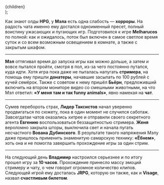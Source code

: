 
  <Article
    color="yellow"
    title="Маленький шаг для чата - большой для Мэла"
    subtitle="Достижение"
    image="/images/09/malenkiy-shag.jpg"
    imageHeight={531}
    {...rest}
  >
    {children}
  </Article>
);

Как знают олды **HPG**, у **Мэла** есть одна слабость — **хорроры**. На радость чата именно ему достался одноименный пресет, полный воистину ужасающих и пугающих игр. Подготовился к игре **Melharucos** по полной: как и ожидалось, поток был включен в самое светлое время суток и со всем возможным освещением в комнате, а также с закрытым шкафом.

---

**Мэл** оттягивал время до запуска игры как можно дольше, а затем и вовсе пытался пройти, смотря в пол, из-за чего постоянно путался, куда идти. Хотя игра пока даже не пыталась напугать **стримера**, на помощь ему пришли **донатеры**, начавшие засылать по 100 рублей с кучей семёрок. Также с советом к нему пришёл **Бьёрн**, предложивший включить на втором мониторе видео со смешными животными, на что Мэл ответил: **«У меня там и так funny animals»**, явно намекая на **чат**.

---

Сумев перебороть страх, **Лидер Таксистов** начал уверенно продвигаться по сюжету, пока в один момент не случился саботаж. Завсегдатаи чатов оказались хитрее и отправили своего секретного агента **Евгению** воспользоваться беззащитностью стримера. **Женя** вероломно закрыла шторы, выключила свет и начала пугать несчастного **Вована Дубинского**. В результате такого напряжения Мэлу даже пришлось применить знаменитую самарскую технику: **«Ёбнем»**, хоть она и не помогла завершить прохождение игры за один стрим.

---

На следующий день **Владимир** настроился серьезнее и по итогу прошел игру за **10 часов**. Прохождение принесло массу эмоций стримеру и чату, о чем говорит огромное количество клипов. Следующей игрой ему досталась **JRPG**, которую он также, как и **Visage**, назвал **счастливым билетом**.
